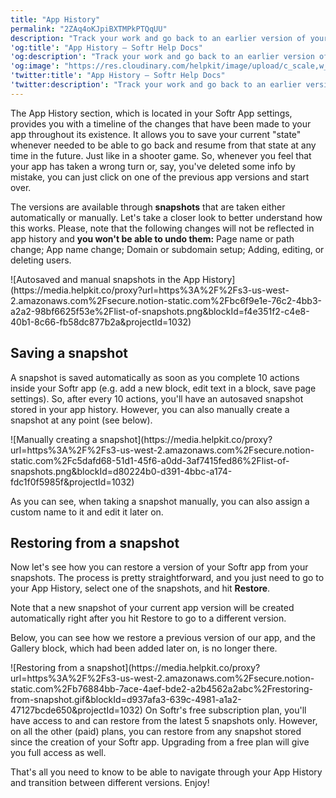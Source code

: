 ```yaml
---
title: "App History"
permalink: "2ZAq4oKJpiBXTMPkPTQqUU"
description: "Track your work and go back to an earlier version of your app."
'og:title': "App History – Softr Help Docs"
'og:description': "Track your work and go back to an earlier version of your app."
'og:image': "https://res.cloudinary.com/helpkit/image/upload/c_scale,w_700,q_auto/v1674219840/softrdocs_meta_OG_Image_Url_258f31c013.png"
'twitter:title': "App History – Softr Help Docs"
'twitter:description': "Track your work and go back to an earlier version of your app."
---
```

The App History section, which is located in your Softr App settings, provides you with a timeline of the changes that have been made to your app throughout its existence. It allows you to save your current "state" whenever needed to be able to go back and resume from that state at any time in the future. Just like in a shooter game. So, whenever you feel that your app has taken a wrong turn or, say, you've deleted some info by mistake, you can just click on one of the previous app versions and start over.

The versions are available through **snapshots** that are taken either automatically or manually. Let's take a closer look to better understand how this works.
<Tip>Please, note that the following changes will not be reflected in app history and **you won't be able to undo them:** Page name or path change; App name change; Domain or subdomain setup; Adding, editing, or deleting users.</Tip>
<Frame caption="Autosaved and manual snapshots in the App History">![Autosaved and manual snapshots in the App History](https://media.helpkit.co/proxy?url=https%3A%2F%2Fs3-us-west-2.amazonaws.com%2Fsecure.notion-static.com%2Fbc6f9e1e-76c2-4bb3-a2a2-98bf6625f53e%2Flist-of-snapshots.png&blockId=f4e351f2-c4e8-40b1-8c66-fb58dc877b2a&projectId=1032)</Frame>

## **Saving a snapshot**

A snapshot is saved automatically as soon as you complete 10 actions inside your Softr app (e.g. add a new block, edit text in a block, save page settings). So, after every 10 actions, you'll have an autosaved snapshot stored in your app history. However, you can also manually create a snapshot at any point (see below).
<Frame caption="Manually creating a snapshot">![Manually creating a snapshot](https://media.helpkit.co/proxy?url=https%3A%2F%2Fs3-us-west-2.amazonaws.com%2Fsecure.notion-static.com%2Fc5dafd68-51d1-45f6-a0dd-3af7415fed86%2Flist-of-snapshots.png&blockId=d80224b0-d391-4bbc-a174-fdc1f0f5985f&projectId=1032)</Frame>

As you can see, when taking a snapshot manually, you can also assign a custom name to it and edit it later on.

## **Restoring from a snapshot**

Now let's see how you can restore a version of your Softr app from your snapshots. The process is pretty straightforward, and you just need to go to your App History, select one of the snapshots, and hit **Restore**.

<Tip>Note that a new snapshot of your current app version will be created automatically right after you hit Restore to go to a different version.</Tip>

Below, you can see how we restore a previous version of our app, and the Gallery block, which had been added later on, is no longer there.
<Frame caption="Restoring from a snapshot">![Restoring from a snapshot](https://media.helpkit.co/proxy?url=https%3A%2F%2Fs3-us-west-2.amazonaws.com%2Fsecure.notion-static.com%2Fb76884bb-7ace-4aef-bde2-a2b4562a2abc%2Frestoring-from-snapshot.gif&blockId=d937afa3-639c-4981-a1a2-47127bcde650&projectId=1032)</Frame>
<Tip>On Softr's free subscription plan, you'll have access to and can restore from the latest 5 snapshots only. However, on all the other (paid) plans, you can restore from any snapshot stored since the creation of your Softr app. Upgrading from a free plan will give you full access as well.</Tip>

That's all you need to know to be able to navigate through your App History and transition between different versions. Enjoy!
